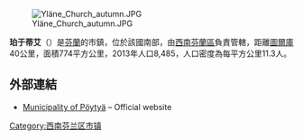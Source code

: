 [[Image:Yläne_Church_autumn.JPG|thumb]]

'''珀于蒂艾'''（{{lang-fi|Pöytyä}}）是[[芬蘭|芬蘭]]的市鎮，位於該國南部，由[[西南芬蘭區|西南芬蘭區]]負責管轄，距離[[圖爾庫|圖爾庫]]40公里，面積774平方公里，2013年人口8,485，人口密度為每平方公里11.3人。

==外部連結==
{{commonscat|Pöytyä}}
*[http://www.poytya.fi/ Municipality of Pöytyä] {{Wayback|url=http://www.poytya.fi/ |date=20130405102312 }} – Official website {{fi icon}}

{{Finland-geo-stub}}
[[Category:西南芬兰区市镇|Category:西南芬兰区市镇]]